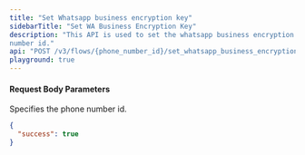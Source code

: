 ```yaml
---
title: "Set Whatsapp business encryption key"
sidebarTitle: "Set WA Business Encryption Key"
description: "This API is used to set the whatsapp business encryption key using phone
number id."
api: "POST /v3/flows/{phone_number_id}/set_whatsapp_business_encryption"
playground: true
---
```


#### Request Body Parameters

<ParamField path="phone_number_id" type="string" required>
  Specifies the phone number id.
</ParamField>

<CodeGroup>

```json SampleResponse.json
{
  "success": true
}
```

</CodeGroup>
